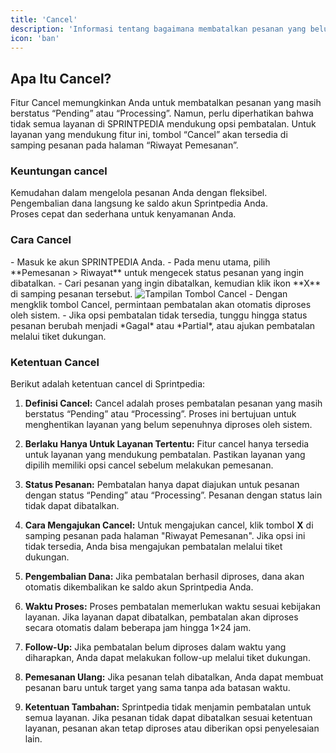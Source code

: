 ```yaml
---
title: 'Cancel'
description: 'Informasi tentang bagaimana membatalkan pesanan yang belum selesai di SPRINTPEDIA.'
icon: 'ban'
---
```


## Apa Itu Cancel?
Fitur Cancel memungkinkan Anda untuk membatalkan pesanan yang masih berstatus “Pending” atau “Processing”. Namun, perlu diperhatikan bahwa tidak semua layanan di <Tooltip tip="SMM Panel Indonesia">SPRINTPEDIA</Tooltip> mendukung opsi pembatalan. Untuk layanan yang mendukung fitur ini, tombol “Cancel” akan tersedia di samping pesanan pada halaman “Riwayat Pemesanan”.

### Keuntungan cancel
Kemudahan dalam mengelola pesanan Anda dengan fleksibel.  
Pengembalian dana langsung ke saldo akun Sprintpedia Anda.  
Proses cepat dan sederhana untuk kenyamanan Anda.

### Cara Cancel
<Steps>
  <Step title="Cek Status Pemesanan">
    - Masuk ke akun <Tooltip tip="SMM Panel Indonesia">SPRINTPEDIA</Tooltip> Anda.
    - Pada menu utama, pilih **Pemesanan > Riwayat** untuk mengecek status pesanan yang ingin dibatalkan.
  </Step>
  <Step title="Klik Tombol Cancel">
    - Cari pesanan yang ingin dibatalkan, kemudian klik ikon **X** di samping pesanan tersebut.
    <Frame>
      <img src="/images/cancel-button.png" alt="Tampilan Tombol Cancel" />
    </Frame>
    - Dengan mengklik tombol Cancel, permintaan pembatalan akan otomatis diproses oleh sistem.
  </Step>
  <Step title="Pembatalan Melalui Tiket">
    - Jika opsi pembatalan tidak tersedia, tunggu hingga status pesanan berubah menjadi *Gagal* atau *Partial*, atau ajukan pembatalan melalui tiket dukungan.
  </Step>
</Steps>

### Ketentuan Cancel

Berikut adalah ketentuan cancel di Sprintpedia:

1. **Definisi Cancel:** Cancel adalah proses pembatalan pesanan yang masih berstatus “Pending” atau “Processing”. Proses ini bertujuan untuk menghentikan layanan yang belum sepenuhnya diproses oleh sistem.

2. **Berlaku Hanya Untuk Layanan Tertentu:** Fitur cancel hanya tersedia untuk layanan yang mendukung pembatalan. Pastikan layanan yang dipilih memiliki opsi cancel sebelum melakukan pemesanan.

3. **Status Pesanan:** Pembatalan hanya dapat diajukan untuk pesanan dengan status “Pending” atau “Processing”. Pesanan dengan status lain tidak dapat dibatalkan.

4. **Cara Mengajukan Cancel:** Untuk mengajukan cancel, klik tombol **X** di samping pesanan pada halaman "Riwayat Pemesanan". Jika opsi ini tidak tersedia, Anda bisa mengajukan pembatalan melalui tiket dukungan.

5. **Pengembalian Dana:** Jika pembatalan berhasil diproses, dana akan otomatis dikembalikan ke saldo akun Sprintpedia Anda.

6. **Waktu Proses:** Proses pembatalan memerlukan waktu sesuai kebijakan layanan. Jika layanan dapat dibatalkan, pembatalan akan diproses secara otomatis dalam beberapa jam hingga 1×24 jam.

7. **Follow-Up:** Jika pembatalan belum diproses dalam waktu yang diharapkan, Anda dapat melakukan follow-up melalui tiket dukungan.

8. **Pemesanan Ulang:** Jika pesanan telah dibatalkan, Anda dapat membuat pesanan baru untuk target yang sama tanpa ada batasan waktu.

9. **Ketentuan Tambahan:** Sprintpedia tidak menjamin pembatalan untuk semua layanan. Jika pesanan tidak dapat dibatalkan sesuai ketentuan layanan, pesanan akan tetap diproses atau diberikan opsi penyelesaian lain.